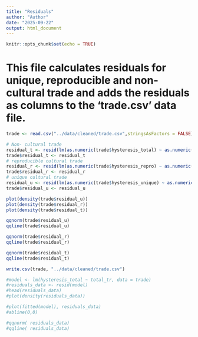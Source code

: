 ```yaml
---
title: "Residuals"
author: "Author"
date: "2025-09-22"
output: html_document
---
```


```r
knitr::opts_chunk$set(echo = TRUE)
```

# This file calculates residuals for unique, reproducible and non-cultural trade and adds the residuals as columns to the 'trade.csv' data file. 


```r
trade <- read.csv("../data/cleaned/trade.csv",stringsAsFactors = FALSE)
```

```r
# Non- cultural trade
residual_t <- resid(lm(as.numeric(trade$hysteresis_total) ~ as.numeric(trade$total_tr)))
trade$residual_t <- residual_t
# reproducible cultural trade
residual_r <- resid(lm(as.numeric(trade$hysteresis_repro) ~ as.numeric(trade$reproducible_cultural_tr)))
trade$residual_r <- residual_r
# unique cultural trade
residual_u <- resid(lm(as.numeric(trade$hysteresis_unique) ~ as.numeric(trade$unique_cultural_tr)))
trade$residual_u <- residual_u
```



```r
plot(density(trade$residual_u))
plot(density(trade$residual_r))
plot(density(trade$residual_t))
```


```r
qqnorm(trade$residual_u)
qqline(trade$residual_u) 
```

```r
qqnorm(trade$residual_r)
qqline(trade$residual_r) 
```



```r
qqnorm(trade$residual_t)
qqline(trade$residual_t) 
```

```r
write.csv(trade, "../data/cleaned/trade.csv")
```



```r
#model <- lm(hysteresis_total ~ total_tr, data = trade)
#residuals_data <- resid(model)
#head(residuals_data)
#plot(density(residuals_data))

#plot(fitted(model), residuals_data)
#abline(0,0)

#qqnorm( residuals_data)
#qqline( residuals_data) 
```


